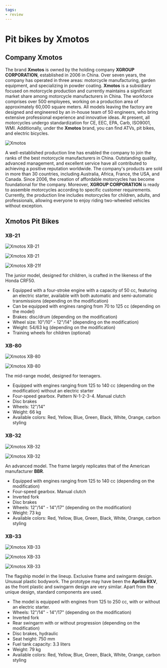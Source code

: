 ```yaml
---
tags:
- review
---
```



# Pit bikes by Xmotos

## Company Xmotos

The brand **Xmotos** is owned by the holding company **XGROUP CORPORATION**, established in 2006 in China. Over seven years, the company has operated in three areas: motorcycle manufacturing, garden equipment, and specializing in powder coating. **Xmotos** is a subsidiary focused on motorcycle production and currently maintains a significant market share among motorcycle manufacturers in China. The workforce comprises over 500 employees, working on a production area of approximately 60,000 square meters. All models leaving the factory are designed and engineered by an in-house team of 50 engineers, who bring extensive professional experience and innovative ideas. At present, all motorcycles undergo standardization for CE, EEC, EPA, Carb, ISO9001, WMI. Additionally, under the **Xmotos** brand, you can find ATVs, pit bikes, and electric bicycles.

![Xmotos](../../../static/img/ed993d.jpg)

A well-established production line has enabled the company to join the ranks of the best motorcycle manufacturers in China. Outstanding quality, advanced management, and excellent service have all contributed to achieving a positive reputation worldwide. The company's products are sold in more than 30 countries, including Australia, Africa, France, the USA, and Canada. Since 2006, the creation of affordable motorcycles has become foundational for the company. Moreover, **XGROUP CORPORATION** is ready to assemble motorcycles according to specific customer requirements. Currently, the production line includes motorcycles for children, adults, and professionals, allowing everyone to enjoy riding two-wheeled vehicles without exception.

## Xmotos Pit Bikes

### XB-21

![Xmotos XB-21](../../../static/img/dcb0fc.jpg)

![Xmotos XB-21](../../../static/img/6ba4b8.jpg)

![Xmotos XB-21f](../../../static/img/19de9c.jpg)

The junior model, designed for children, is crafted in the likeness of the Honda CRF50.

- Equipped with a four-stroke engine with a capacity of 50 cc, featuring an electric starter, available with both automatic and semi-automatic transmissions (depending on the modification)
- Can be equipped with engines ranging from 70 to 125 cc (depending on the model)
- Brakes: disc/drum (depending on the modification)
- Wheel size: 10"/10" - 12"/14" (depending on the modification)
- Weight: 54/63 kg (depending on the modification)
- Training wheels for children (optional)

### XB-80

![Xmotos XB-80](../../../static/img/54f50d.jpg)

![Xmotos XB-80](../../../static/img/1c02cd.jpg)

The mid-range model, designed for teenagers.

- Equipped with engines ranging from 125 to 140 cc (depending on the modification) without an electric starter
- Four-speed gearbox. Pattern N-1-2-3-4. Manual clutch
- Disc brakes
- Wheels: 12"/14"
- Weight: 66 kg
- Available colors: Red, Yellow, Blue, Green, Black, White, Orange, carbon styling

### XB-32

![Xmotos XB-32](../../../static/img/3cfc88.jpg)

![Xmotos XB-32](../../../static/img/39d621.jpg)

An advanced model. The frame largely replicates that of the American manufacturer **BBR**.

- Equipped with engines ranging from 125 to 140 cc (depending on the modification)
- Four-speed gearbox. Manual clutch
- Inverted fork
- Disc brakes
- Wheels: 12"/14" - 14"/17" (depending on the modification)
- Weight: 73 kg
- Available colors: Red, Yellow, Blue, Green, Black, White, Orange, carbon styling

### XB-33

![Xmotos XB-33](../../../static/img/c7756d.jpg)

![Xmotos XB-33](../../../static/img/0c3fd3.jpg)

![Xmotos XB-33](../../../static/img/2787ac.jpg)

The flagship model in the lineup. Exclusive frame and swingarm design. Unusual plastic bodywork. The prototype may have been the **Aprilia RXV**, as the front plastic and swingarm design are very similar. Apart from the unique design, standard components are used.

- The model is equipped with engines from 125 to 250 cc, with or without an electric starter.
- Wheels: 12"/14" - 14"/17" (depending on the modification)
- Inverted fork
- Rear swingarm with or without progression (depending on the modification)
- Disc brakes, hydraulic
- Seat height: 750 mm
- Fuel tank capacity: 3.3 liters
- Weight: 79 kg
- Available colors: Red, Yellow, Blue, Green, Black, White, Orange, carbon styling

<YouTubeEmbed videoId="9SVhJ4VECMg" />
